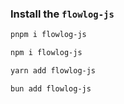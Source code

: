 ### Install the `flowlog-js`

<CodeGroup>

```bash pnpm
pnpm i flowlog-js
```

```bash npm
npm i flowlog-js
```

```bash yarn
yarn add flowlog-js
```

```bash bun
bun add flowlog-js
```

</CodeGroup>
